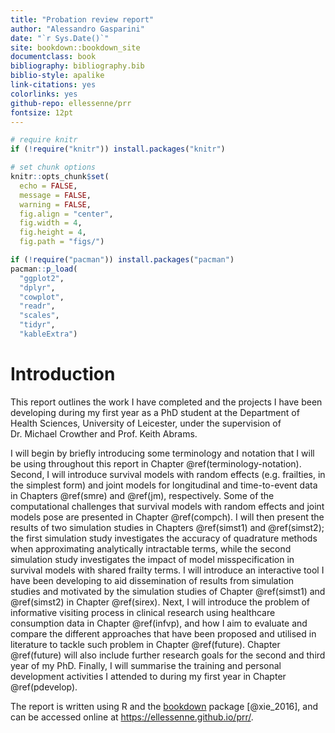 ```yaml
---
title: "Probation review report"
author: "Alessandro Gasparini"
date: "`r Sys.Date()`"
site: bookdown::bookdown_site
documentclass: book
bibliography: bibliography.bib
biblio-style: apalike
link-citations: yes
colorlinks: yes
github-repo: ellessenne/prr
fontsize: 12pt
---
```


```r
# require knitr
if (!require("knitr")) install.packages("knitr")

# set chunk options
knitr::opts_chunk$set(
  echo = FALSE,
  message = FALSE,
  warning = FALSE,
  fig.align = "center",
  fig.width = 4,
  fig.height = 4,
  fig.path = "figs/")
```

```r
if (!require("pacman")) install.packages("pacman")
pacman::p_load(
  "ggplot2",
  "dplyr",
  "cowplot",
  "readr",
  "scales",
  "tidyr",
  "kableExtra")
```

# Introduction {-}

This report outlines the work I have completed and the projects I have been developing during my first year as a PhD student at the Department of Health Sciences, University of Leicester, under the supervision of Dr. Michael Crowther and Prof. Keith Abrams.

I will begin by briefly introducing some terminology and notation that I will be using throughout this report in Chapter \@ref(terminology-notation). Second, I will introduce survival models with random effects (e.g. frailties, in the simplest form) and joint models for longitudinal and time-to-event data in Chapters \@ref(smre) and \@ref(jm), respectively. Some of the computational challenges that survival models with random effects and joint models pose are presented in Chapter \@ref(compch). I will then present the results of two simulation studies in Chapters \@ref(simst1) and \@ref(simst2); the first simulation study investigates the accuracy of quadrature methods when approximating analytically intractable terms, while the second simulation study investigates the impact of model misspecification in survival models with shared frailty terms. I will introduce an interactive tool I have been developing to aid dissemination of results from simulation studies and motivated by the simulation studies of Chapter \@ref(simst1) and \@ref(simst2) in Chapter \@ref(sirex). Next, I will introduce the problem of informative visiting process in clinical research using healthcare consumption data in Chapter \@ref(infvp), and how I aim to evaluate and compare the different approaches that have been proposed and utilised in literature to tackle such problem in Chapter \@ref(future). Chapter \@ref(future) will also include further research goals for the second and third year of my PhD. Finally, I will summarise the training and personal development activities I attended to during my first year in Chapter \@ref(pdevelop).

The report is written using R and the [bookdown](https://www.bookdown.org) package [@xie_2016], and can be accessed online at [https://ellessenne.github.io/prr/](https://ellessenne.github.io/prr/).
